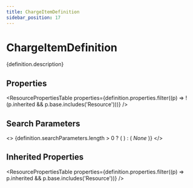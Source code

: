 ```yaml
---
title: ChargeItemDefinition
sidebar_position: 17
---
```



# ChargeItemDefinition

<p>{definition.description}</p>

## Properties

<ResourcePropertiesTable properties={definition.properties.filter((p) => !(p.inherited && p.base.includes('Resource')))} />

## Search Parameters

<>
  {definition.searchParameters.length > 0 ? (
    <SearchParamsTable searchParams={definition.searchParameters} />
  ) : (
    <em>None</em>
  )}
</>

## Inherited Properties

<ResourcePropertiesTable properties={definition.properties.filter((p) => p.inherited && p.base.includes('Resource'))} />


